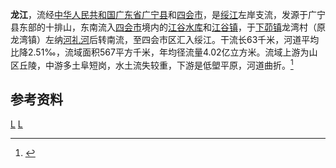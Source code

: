 {{Otheruses|龙江|other=同名或類似名的其它條目描述}}
{{Infobox River
  | river_name      = 龙江
  | image_name      =
  | image_size      = 
  | caption         = 
  | origin          = [[广东省|广东省]][[广宁县|广宁县]][[潭布镇|潭布镇]]十排山
  | mouth           = 广东省[[四会市|四会市]][[绥江_(北江)|绥江]]
  | basin_countries = 广东省广宁县、四会市
  | length          = 63 km
  | elevation       = 
  | mouth_elevation = 
  | discharge       = 
  | watershed       = 567 km<sup>2</sup>
}}
'''龙江'''，流经[[中华人民共和国|中华人民共和国]][[广东省|广东省]][[广宁县|广宁县]]和[[四会市|四会市]]，是[[绥江_(北江)|绥江]]左岸支流，发源于广宁县东部的十排山，东南流入[[四会市|四会市]]境内的[[江谷水库|江谷水库]]和[[江谷镇|江谷镇]]，于[[下茆镇|下茆镇]]龙湾村（原龙湾镇）左纳[[河礼河|河礼河]]后转南流，至四会市区汇入绥江。干流长63千米，河道平均比降2.51‰，流域面积567平方千米，年均径流量4.02亿立方米。流域上游为山区丘陵，中游多土阜短岗，水土流失较重，下游是低塱平原，河道曲折。<ref name="中国河湖大典">{{cite book zh |author=《[[中国河湖大典|中国河湖大典]]》编纂委员会 |title=《中国河湖大典·珠江卷》 |format=M |edition=1 |location=北京 |publisher=中国水利水电出版社 |date=2013年1月 |pages=254页 |id= ISBN 978-7-5170-0561-2}}</ref>

==参考资料==
{{reflist}}

[[Category:北江水系|L]]
[[Category:广东河流|L]]